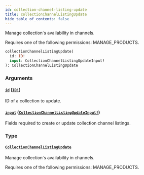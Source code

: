 ```yaml
---
id: collection-channel-listing-update
title: collectionChannelListingUpdate
hide_table_of_contents: false
---
```


Manage collection's availability in channels.

Requires one of the following permissions: MANAGE_PRODUCTS.

```graphql
collectionChannelListingUpdate(
  id: ID!
  input: CollectionChannelListingUpdateInput!
): CollectionChannelListingUpdate
```

### Arguments

#### [`id`](#) ([`ID!`](../../../developer/api-reference/scalars/id))

ID of a collection to update.

#### [`input`](#) ([`CollectionChannelListingUpdateInput!`](../../../developer/api-reference/inputs/collection-channel-listing-update-input))

Fields required to create or update collection channel listings.

### Type

#### [`CollectionChannelListingUpdate`](../../../developer/api-reference/objects/collection-channel-listing-update)

Manage collection's availability in channels.

Requires one of the following permissions: MANAGE_PRODUCTS.
